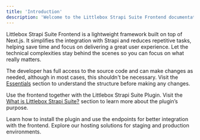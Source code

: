 ```yaml
---
title: 'Introduction'
description: 'Welcome to the Littlebox Strapi Suite Frontend documentation'
---
```


Littlebox Strapi Suite Frontend is a lightweight framework built on top of Next.js. It simplifies the integration with Strapi and reduces repetitive tasks, 
helping save time and focus on delivering a great user experience. Let the technical complexities stay behind the scenes so you can focus on what really matters.

The developer has full access to the source code and can make changes as needed, although in most cases, this shouldn't be necessary. 
Visit the [Essentials](/frontend/guides/essentials) section to understand the structure before making any changes.

Use the frontend together with the Littlebox Strapi Suite Plugin. Visit the [What is Littlebox Strapi Suite?](/before-starting) section to learn more about the plugin’s purpose.

<CardGroup cols={2}>
  <Card
    title="Backend"
    icon="code"
    href="/backend/introduction"
  >
    Learn how to install the plugin and use the endpoints for better integration with the frontend.
  </Card>
  <Card
    title="Hosting"
    icon="code"
    href="/hosting/plans"
  >
    Explore our hosting solutions for staging and production environments.
  </Card>
</CardGroup>